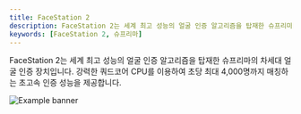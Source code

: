 ```yaml
---
title: FaceStation 2
description: FaceStation 2는 세계 최고 성능의 얼굴 인증 알고리즘을 탑재한 슈프리마의 차세대 얼굴 인증 장치입니다. 강력한 쿼드코어 CPU를 이용하여 초당 최대 4,000명까지 매칭하는 초고속 인증 성능을 제공합니다.
keywords: [FaceStation 2, 슈프리마]
---
```


FaceStation 2는 세계 최고 성능의 얼굴 인증 알고리즘을 탑재한 슈프리마의 차세대 얼굴 인증 장치입니다. 강력한 쿼드코어 CPU를 이용하여 초당 최대 4,000명까지 매칭하는 초고속 인증 성능을 제공합니다.

![Example banner](/img/device/facestation2-main.png)

<Overview />